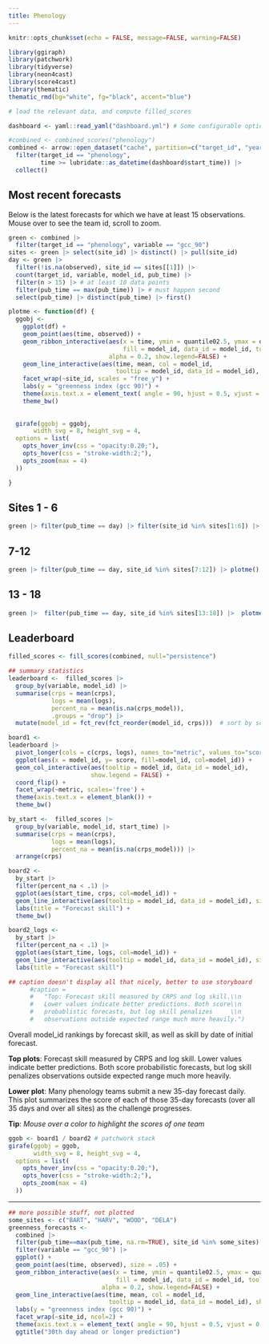 ```yaml
---
title: Phenology 
---
```


```r
knitr::opts_chunk$set(echo = FALSE, message=FALSE, warning=FALSE)
```

```r
library(ggiraph)
library(patchwork)
library(tidyverse)
library(neon4cast)
library(score4cast)
library(thematic)
thematic_rmd(bg="white", fg="black", accent="blue")

```

```r
# load the relevant data, and compute filled_scores

dashboard <- yaml::read_yaml("dashboard.yml") # Some configurable options

#combined <- combined_scores("phenology")
combined <- arrow::open_dataset("cache", partition=c("target_id", "year")) |>
  filter(target_id == "phenology",
         time >= lubridate::as_datetime(dashboard$start_time)) |>
  collect()
```

## Most recent forecasts

Below is the latest forecasts for which we have at least 15 observations. Mouse over to see the team id, scroll to zoom.

```r
green <- combined |>
  filter(target_id == "phenology", variable == "gcc_90") 
sites <- green |> select(site_id) |> distinct() |> pull(site_id)
day <- green |>
  filter(!is.na(observed), site_id == sites[[1]]) |>
  count(target_id, variable, model_id, pub_time) |>
  filter(n > 15) |> # at least 10 data points
  filter(pub_time == max(pub_time)) |> # must happen second
  select(pub_time) |> distinct(pub_time) |> first()
```

```r

plotme <- function(df) {
  ggobj <- 
    ggplot(df) +
    geom_point(aes(time, observed)) + 
    geom_ribbon_interactive(aes(x = time, ymin = quantile02.5, ymax = quantile97.5,
                                fill = model_id, data_id = model_id, tooltip = model_id),
                            alpha = 0.2, show.legend=FALSE) +
    geom_line_interactive(aes(time, mean, col = model_id, 
                              tooltip = model_id, data_id = model_id), show.legend=FALSE) +
    facet_wrap(~site_id, scales = "free_y") +
    labs(y = "greenness index (gcc 90)") +
    theme(axis.text.x = element_text( angle = 90, hjust = 0.5, vjust = 0.5)) + 
    theme_bw()
    
  
  girafe(ggobj = ggobj,
       width_svg = 8, height_svg = 4,
  options = list(
    opts_hover_inv(css = "opacity:0.20;"),
    opts_hover(css = "stroke-width:2;"),
    opts_zoom(max = 4)
  ))

}
```


::: {.panel-tabset}

## Sites 1 - 6

```r
green |> filter(pub_time == day) |> filter(site_id %in% sites[1:6]) |> plotme()
```

## 7-12

```r
green |> filter(pub_time == day, site_id %in% sites[7:12]) |> plotme()
```

## 13 - 18

```r
green |>  filter(pub_time == day, site_id %in% sites[13:18]) |>  plotme()
```

:::


## Leaderboard

```r
filled_scores <- fill_scores(combined, null="persistence")
```


```r
## summary statistics
leaderboard <-  filled_scores |> 
  group_by(variable, model_id) |>
  summarise(crps = mean(crps),
            logs = mean(logs),
            percent_na = mean(is.na(crps_model)),
            .groups = "drop") |> 
  mutate(model_id = fct_rev(fct_reorder(model_id, crps)))  # sort by score
```

<!-- Heading 1: navbar -->

```r
board1 <- 
leaderboard |>
  pivot_longer(cols = c(crps, logs), names_to="metric", values_to="score") |>
  ggplot(aes(x = model_id, y= score, fill=model_id, col=model_id)) + 
  geom_col_interactive(aes(tooltip = model_id, data_id = model_id),
                       show.legend = FALSE) + 
  coord_flip() +
  facet_wrap(~metric, scales='free') + 
  theme(axis.text.x = element_blank()) +
  theme_bw()
```

```r

by_start <-  filled_scores |> 
  group_by(variable, model_id, start_time) |>
  summarise(crps = mean(crps),
            logs = mean(logs),
            percent_na = mean(is.na(crps_model))) |> 
  arrange(crps)

board2 <- 
  by_start |> 
  filter(percent_na < .1) |>
  ggplot(aes(start_time, crps, col=model_id)) + 
  geom_line_interactive(aes(tooltip = model_id, data_id = model_id), size=1, show.legend = FALSE)  +
  labs(title = "Forecast skill") +
  theme_bw()

board2_logs <- 
  by_start |> 
  filter(percent_na < .1) |>
  ggplot(aes(start_time, logs, col=model_id)) + 
  geom_line_interactive(aes(tooltip = model_id, data_id = model_id), size=1, show.legend = FALSE)  +
  labs(title = "Forecast skill")

## caption doesn't display all that nicely, better to use storyboard
      #caption = 
      #   "Top: Forecast skill measured by CRPS and log skill.\\n
      #   Lower values indicate better predictions. Both score\\n
      #   probablistic forecasts, but log skill penalizes     \\n
      #   observations outside expected range much more heavily.")
```


Overall model_id rankings by forecast skill, as well as skill by date of initial forecast.

**Top plots**: Forecast skill measured by CRPS and log skill. Lower values indicate better predictions. Both score probabilistic forecasts, but log skill penalizes observations outside expected range much more heavily.

**Lower plot**: Many phenology teams submit a new 35-day forecast daily. This plot summarizes the score of each of those 35-day forecasts (over all 35 days and over all sites) as the challenge progresses. 

**Tip**: *Mouse over a color to highlight the scores of one team*



```r
ggob <- board1 / board2 # patchwork stack
girafe(ggobj = ggob,
       width_svg = 8, height_svg = 4,
  options = list(
    opts_hover_inv(css = "opacity:0.20;"),
    opts_hover(css = "stroke-width:2;"),
    opts_zoom(max = 4)
  ))
```





------------------------------------------------------------------------

```r
## more possible stuff, not plotted
some_sites <- c("BART", "HARV", "WOOD", "DELA")
greenness_forecasts <-
  combined |>
  filter(pub_time==max(pub_time, na.rm=TRUE), site_id %in% some_sites) |>
  filter(variable == "gcc_90") |> 
  ggplot() +
  geom_point(aes(time, observed), size = .05) + 
  geom_ribbon_interactive(aes(x = time, ymin = quantile02.5, ymax = quantile97.5,
                              fill = model_id, data_id = model_id, tooltip = model_id),
                          alpha = 0.2, show.legend=FALSE) +
  geom_line_interactive(aes(time, mean, col = model_id, 
                            tooltip = model_id, data_id = model_id), show.legend=FALSE) +
  labs(y = "greenness index (gcc 90)") +
  facet_wrap(~site_id, ncol=2) + 
  theme(axis.text.x = element_text( angle = 90, hjust = 0.5, vjust = 0.5)) +
  ggtitle("30th day ahead or longer prediction") 
```
